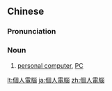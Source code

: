 {{also|个人电脑}}
==Chinese==
{{zh-forms|s=个人电脑|type=22}}

===Pronunciation===
{{zh-pron
|m=gèrén diànnǎo
|c=go3 jan4 din6 nou5
|cat=n
}}

===Noun===
{{zh-noun}}

# {{lb|zh|computing}} [[personal computer]], [[PC]]

[[lt:個人電腦]]
[[ja:個人電腦]]
[[zh:個人電腦]]